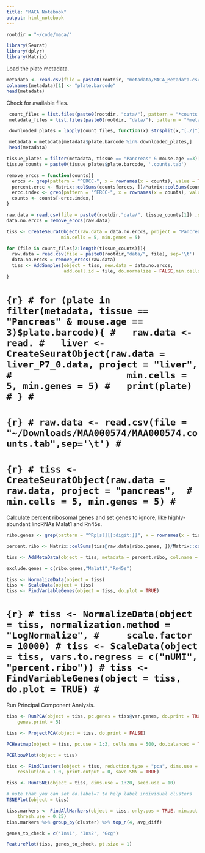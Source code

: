 ```yaml
---
title: "MACA Notebook"
output: html_notebook
---
```


```r
rootdir = "~/code/maca/"
```


```r
library(Seurat)
library(dplyr)
library(Matrix)
```

Load the plate metadata.

```r
metadata <- read.csv(file = paste0(rootdir, "metadata/MACA_Metadata.csv"), sep=",", header = TRUE)
colnames(metadata)[1] <- "plate.barcode"
head(metadata)
```

Check for available files.
```r
 count_files = list.files(paste0(rootdir, "data/"), pattern = "*counts.tab",recursive = TRUE)
 metadata_files = list.files(paste0(rootdir, "data/"), pattern = "*metadata.tab",recursive = TRUE)

 downloaded_plates = lapply(count_files, function(x) strsplit(x,"[./]")[[1]][1])

 metadata = metadata[metadata$plate.barcode %in% downloaded_plates,]
 head(metadata)
```

```r
tissue_plates = filter(metadata, tissue == "Pancreas" & mouse.age ==3)[,c('plate.barcode','tissue','subtissue','mouse.sex')]
tissue_counts = paste0(tissue_plates$plate.barcode, '.counts.tab')

remove_erccs = function(counts){
  erccs <- grep(pattern = "^ERCC-", x = rownames(x = counts), value = TRUE)
  percent.ercc <- Matrix::colSums(counts[erccs, ])/Matrix::colSums(counts)
  ercc.index <- grep(pattern = "^ERCC-", x = rownames(x = counts), value = FALSE)
  counts <- counts[-ercc.index,]
}

raw.data = read.csv(file = paste0(rootdir,"data/", tissue_counts[1]) ,sep='\t')
data.no.erccs = remove_erccs(raw.data)

tiss <- CreateSeuratObject(raw.data = data.no.erccs, project = "Pancreas", 
                    min.cells = 5, min.genes = 5)

for (file in count_files[2:length(tissue_counts)]){
  raw.data = read.csv(file = paste0(rootdir,"data/", file), sep='\t')
  data.no.erccs = remove_erccs(raw.data)
  tiss <- AddSamples(object = tiss, new.data = data.no.erccs, 
                     add.cell.id = file, do.normalize = FALSE,min.cells = 5, min.genes = 5)
}
```


# ```{r}
# for (plate in filter(metadata, tissue == "Pancreas" & mouse.age == 3)$plate.barcode){
#   raw.data <- read.
#   liver <- CreateSeuratObject(raw.data = liver_P7_0.data, project = "liver", 
#                     min.cells = 5, min.genes = 5)
#   print(plate)
# }
# ```


# ```{r}
# raw.data <- read.csv(file = "~/Downloads/MAA000574/MAA000574.counts.tab",sep='\t')
# ```



# ```{r}
# tiss <- CreateSeuratObject(raw.data = raw.data, project = "pancreas", 
#                     min.cells = 5, min.genes = 5)
# ```

Calculate percent ribosomal genes and set genes to ignore, like highly-abundant lincRNAs Malat1 and Rn45s.

```r
ribo.genes <- grep(pattern = "^Rp[sl][[:digit:]]", x = rownames(x = tiss@data), value = TRUE)

percent.ribo <- Matrix::colSums(tiss@raw.data[ribo.genes, ])/Matrix::colSums(tiss@raw.data)

tiss <- AddMetaData(object = tiss, metadata = percent.ribo, col.name = "percent.ribo")

exclude.genes = c(ribo.genes,"Malat1","Rn45s")
```


```r
tiss <- NormalizeData(object = tiss)
tiss <- ScaleData(object = tiss)
tiss <- FindVariableGenes(object = tiss, do.plot = TRUE)
```



# ```{r}
# tiss <- NormalizeData(object = tiss, normalization.method = "LogNormalize",
#     scale.factor = 10000)
# tiss <- ScaleData(object = tiss, vars.to.regress = c("nUMI", "percent.ribo"))
# tiss <- FindVariableGenes(object = tiss, do.plot = TRUE)
# ```
Run Principal Component Analysis.
```r
tiss <- RunPCA(object = tiss, pc.genes = tiss@var.genes, do.print = TRUE, pcs.print = 1:5, 
    genes.print = 5)
```

```r
tiss <- ProjectPCA(object = tiss, do.print = FALSE)
```


```r
PCHeatmap(object = tiss, pc.use = 1:3, cells.use = 500, do.balanced = TRUE, label.columns = FALSE)
```

```r
PCElbowPlot(object = tiss)
```


```r
tiss <- FindClusters(object = tiss, reduction.type = "pca", dims.use = 1:20, 
    resolution = 1.0, print.output = 0, save.SNN = TRUE)
```


```r
tiss <- RunTSNE(object = tiss, dims.use = 1:20, seed.use = 10)
```

```r
# note that you can set do.label=T to help label individual clusters
TSNEPlot(object = tiss)
```

```r
tiss.markers <- FindAllMarkers(object = tiss, only.pos = TRUE, min.pct = 0.25, 
    thresh.use = 0.25)
tiss.markers %>% group_by(cluster) %>% top_n(4, avg_diff)
```
```r
genes_to_check = c('Ins1', 'Ins2', 'Gcg')

FeaturePlot(tiss, genes_to_check, pt.size = 1)
```